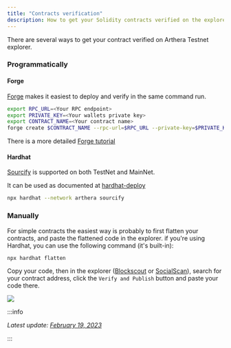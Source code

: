 ```yaml
---
title: "Contracts verification"
description: How to get your Solidity contracts verified on the explorer?
---
```


There are several ways to get your contract verified on Arthera Testnet explorer.

### Programmatically

#### Forge

[Forge](https://book.getfoundry.sh/reference/forge/forge-create) makes it easiest to deploy and verify in the same command run.

```bash
export RPC_URL=<Your RPC endpoint>
export PRIVATE_KEY=<Your wallets private key>
export CONTRACT_NAME=<Your contract name>
forge create $CONTRACT_NAME --rpc-url=$RPC_URL --private-key=$PRIVATE_KEY --verify --verifier blockscout --verifier-url 'https://explorer.arthera.net/api?'
```

There is a more detailed [Forge tutorial](https://book.getfoundry.sh/tutorials/solmate-nft)

#### Hardhat

[Sourcify](https://www.sourcify.dev/) is supported on both TestNet and MainNet.

It can be used as documented at [hardhat-deploy](https://github.com/wighawag/hardhat-deploy?tab=readme-ov-file#5-hardhat-sourcify)

```bash
npx hardhat --network arthera sourcify
```

### Manually

For simple contracts the easiest way is probably to first flatten your contracts, and paste the flattened code in the explorer. if you're using Hardhat, you can use the following command (it's built-in):

```bash
npx hardhat flatten
```

Copy your code, then in the explorer ([Blockscout](https://explorer.arthera.net) or [SocialScan](https://arthera-testnet.socialscan.io)), search for your contract address, click the `Verify and Publish` button and paste your code there.

<img src="/img/verify-contract.png" />

:::info

_Latest update: [February 19, 2023](https://github.com/artheranet/arthera-docs)_

:::
